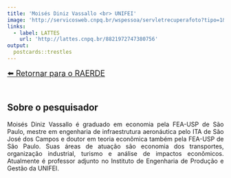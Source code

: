 ---
title: 'Moisés Diniz Vassallo <br> UNIFEI'
image: 'http://servicosweb.cnpq.br/wspessoa/servletrecuperafoto?tipo=1&id=K4228486H2'
links:
  - label: LATTES
    url: 'http://lattes.cnpq.br/8821972747380756'
output:
  postcards::trestles
---
<nav>
  <a href="https://raerde.com.br" style="font-size: 18px; display: inline-block; margin-bottom: 20px;">⬅️ Retornar para o RAERDE</a>
</nav>

<div style="text-align: justify">


## Sobre o pesquisador


Moisés Diniz Vassallo é graduado em economia pela FEA-USP de São Paulo, mestre em engenharia de infraestrutura aeronáutica pelo ITA de São José dos Campos e doutor em teoria econômica também pela FEA-USP de São Paulo. Suas áreas de atuação são economia dos transportes, organização industrial, turismo e análise de impactos econômicos. Atualmente é professor adjunto no Instituto de Engenharia de Produção e Gestão da UNIFEI.